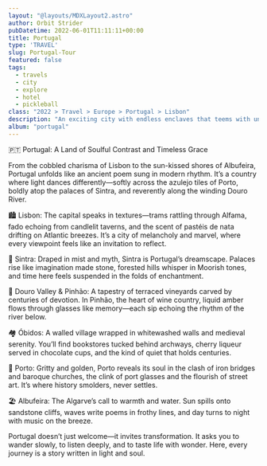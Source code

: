 ```yaml
---
layout: "@layouts/MDXLayout2.astro"
author: Orbit Strider
pubDatetime: 2022-06-01T11:11:11+00:00
title: Portugal
type: 'TRAVEL'
slug: Portugal-Tour
featured: false
tags:
  - travels
  - city
  - explore
  - hotel
  - pickleball
class: "2022 > Travel > Europe > Portugal > Lisbon"
description: "An exciting city with endless enclaves that teems with unique character wherever you go"
album: "portugal"
---
```


🇵🇹 Portugal: A Land of Soulful Contrast and Timeless Grace

From the cobbled charisma of Lisbon to the sun-kissed shores of Albufeira, Portugal
unfolds like an ancient poem sung in modern rhythm. It’s a country where light dances
differently—softly across the azulejo tiles of Porto, boldly atop the palaces of Sintra, and
reverently along the winding Douro River.

🏙️ Lisbon: The capital speaks in textures—trams rattling through Alfama, fado
echoing from candlelit taverns, and the scent of pastéis de nata drifting on Atlantic
breezes. It’s a city of melancholy and marvel, where every viewpoint feels like an
invitation to reflect.

🏰 Sintra: Draped in mist and myth, Sintra is Portugal’s dreamscape. Palaces rise like
imagination made stone, forested hills whisper in Moorish tones, and time here feels
suspended in the folds of enchantment.

🍷 Douro Valley & Pinhão: A tapestry of terraced vineyards carved by centuries of
devotion. In Pinhão, the heart of wine country, liquid amber flows through glasses like
memory—each sip echoing the rhythm of the river below.

🏘️ Óbidos: A walled village wrapped in whitewashed walls and medieval serenity.
You’ll find bookstores tucked behind archways, cherry liqueur served in chocolate
cups, and the kind of quiet that holds centuries.

🌊 Porto: Gritty and golden, Porto reveals its soul in the clash of iron bridges and
baroque churches, the clink of port glasses and the flourish of street art. It’s where
history smolders, never settles.

🏖️ Albufeira: The Algarve’s call to warmth and water. Sun spills onto sandstone cliffs,
waves write poems in frothy lines, and day turns to night with music on the breeze.

Portugal doesn’t just welcome—it invites transformation. It asks you to wander slowly, to
listen deeply, and to taste life with wonder. Here, every journey is a story written in
light and soul.